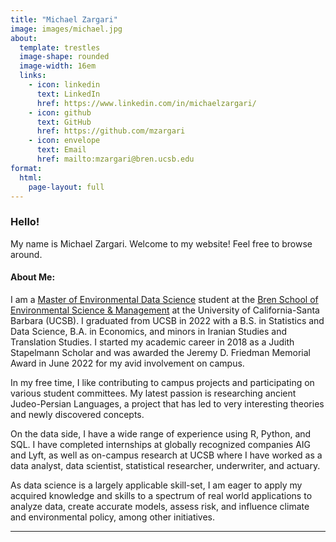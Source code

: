 ```yaml
---
title: "Michael Zargari"
image: images/michael.jpg
about: 
  template: trestles
  image-shape: rounded
  image-width: 16em
  links:
    - icon: linkedin 
      text: LinkedIn
      href: https://www.linkedin.com/in/michaelzargari/
    - icon: github 
      text: GitHub
      href: https://github.com/mzargari
    - icon: envelope 
      text: Email
      href: mailto:mzargari@bren.ucsb.edu
format:
  html:
    page-layout: full
---
```


::: {#hero-heading}
### Hello!

My name is Michael Zargari. Welcome to my website! Feel free to browse around.

#### About Me:

I am a <a href="https://bren.ucsb.edu/masters-programs/master-environmental-data-science" target="_blank"> Master of Environmental Data Science</a> student at the <a href="https://bren.ucsb.edu/" target="_blank"> Bren School of Environmental Science & Management</a> at the University of California-Santa Barbara (UCSB). I graduated from UCSB in 2022 with a B.S. in Statistics and Data Science, B.A. in Economics, and minors in Iranian Studies and Translation Studies. I started my academic career in 2018 as a Judith Stapelmann Scholar and was awarded the Jeremy D. Friedman Memorial Award in June 2022 for my avid involvement on campus.

In my free time, I like contributing to campus projects and participating on various student committees. My latest passion is researching ancient Judeo-Persian Languages, a project that has led to very interesting theories and newly discovered concepts.

On the data side, I have a wide range of experience using R, Python, and SQL. I have completed internships at globally recognized companies AIG and Lyft, as well as on-campus research at UCSB where I have worked as a data analyst, data scientist, statistical researcher, underwriter, and actuary.

As data science is a largely applicable skill-set, I am eager to apply my acquired knowledge and skills to a spectrum of real world applications to analyze data, create accurate models, assess risk, and influence climate and environmental policy, among other initiatives.

------------------------------------------------------------------------
:::
